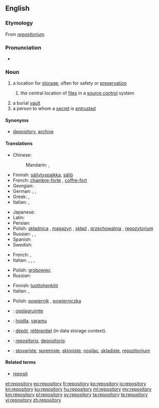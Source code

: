 ==English==
{{wikipedia}}

===Etymology===
From {{etyl|LL.}} ''[[repositorium]]''.

===Pronunciation===
* {{audio|en-us-repository.ogg|Audio (US)}}

===Noun===
{{en-noun|repositories}}

# a location for [[storage]], often for safety or [[preservation]]
## {{computing}} the central location of [[file]]s in a [[source control]] system
# a burial [[vault]]
# a person to whom a [[secret]] is [[entrusted]]

====Synonyms====
* {{sense|location for storage}} [[depository]], [[archive]]

====Translations====
{{trans-top|a location for storage, often for safety or preservation}}
* Chinese:
*: Mandarin: {{t|cmn|倉庫|sc=Hani}}, {{t|cmn|仓库|tr=cāngkù|sc=Hani}}
* Finnish: [[säilytyspaikka]], [[säilö]]
* French: [[chambre-forte]] {{f}}, [[coffre-fort]] {{m}}
* Georgian: {{t|ka|საცავი|tr=sac'avi|sc=Cyrl}}
* German: {{t+|de|Ablage|f}},  {{t+|de|Depot|n}}, {{t+|de|Archive|n}}
* Greek: {{t+|el|αποθήκη|f|tr=apothíki|sc=Grek}}, {{qualifier|software source}} {{t-|el|αποθετήριο|n|tr=apothetírio|sc=Grek}}
* Italian: {{t-|it|ripostiglio}},  {{t+|it|ricettacolo}}
{{trans-mid}}
* Japanese: {{t|ja|倉庫|tr=そうこ, sōko|sc=Jpan}}
* Latin: {{t-|la|receptaculum|n|alt=receptāculum}}
* Persian: {{t+|fa|مخزن|sc=fa-Arab}}
* Polish: [[składnica]] {{f}}, [[magazyn]] {{m}}, [[skład]] {{m}}, [[przechowalnia]] {{f}}, [[repozytorium]] {{n}}
* Russian: {{t+|ru|хранилище|n|tr=xranílišče|sc=Cyrl}}, {{t+|ru|склад|m|tr=sklad|sc=Cyrl}}, {{t+|ru|вместилище|n|tr=vmestílišče|sc=Cyrl}}
* Spanish: {{t+|es|repositorio|m}}
* Swedish: {{t+|sv|lager}}
{{trans-bottom}}

{{trans-top|a burial vault}}
* French: {{t+|fr|tombeau|m}}, {{t+|fr|mausolée|m}}
* Italian: {{t+|it|sepolcro}},  {{t+|it|tomba}},  {{t-|it|mausoleo}},  {{t+|it|cripta}}
{{trans-mid}}
* Polish: [[grobowiec]] {{m}}
* Russian: {{t|ru|склеп|m|tr=sklep|sc=Cyrl}}
{{trans-bottom}}

{{trans-top|a person to whom a secret is entrusted}}
* Finnish: [[luottohenkilö]]
* Italian: {{t-|it|depositario}},  {{t-|it|confidente}}
{{trans-mid}}
* Polish: [[powiernik]] {{m}}, [[powierniczka]] {{f}}
{{trans-bottom}}

{{checktrans-top}}
* {{ttbc|nl}}: [[opslagruimte]]
* {{ttbc|et}}: [[hoidla]], [[varamu]]
* {{ttbc|fr}}: [[dépôt]], [[référentiel]] (in data storage context).
{{trans-mid}}
* {{ttbc|es}}: [[repositorio]], [[depositorio]].
* {{ttbc|sh}}: [[stovariste]], [[spremiste]], [[skloniste]], [[nosilac]], [[skladiste]], [[repozitorijum]]
{{trans-bottom}}

====Related terms====
* [[reposit]]

[[et:repository]]
[[eo:repository]]
[[fr:repository]]
[[ko:repository]]
[[io:repository]]
[[kn:repository]]
[[ku:repository]]
[[hu:repository]]
[[ml:repository]]
[[my:repository]]
[[km:repository]]
[[pl:repository]]
[[sv:repository]]
[[ta:repository]]
[[te:repository]]
[[vi:repository]]
[[zh:repository]]